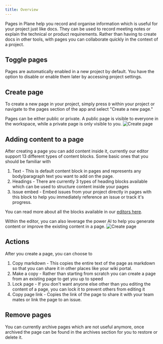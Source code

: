 ```yaml
---
title: Overview
---
```


Pages in Plane help you record and organise information which is useful for your project just like docs. They can be used to record meeting notes or explain the technical or product requirements. Rather than having to create docs in other tools, with pages you can collaborate quickly in the context of a project.

## Toggle pages

Pages are automatically enabled in a new project by default. You have the option to disable or enable them later by accessing project settings.

## Create page

To create a new page in your project, simply press `D` within your project or navigate to the pages section of the app and select "Create a new page."

Pages can be either public or private. A public page is visible to everyone in the workspace, while a private page is only visible to you.
![Create page](https://media.docs.plane.so/pages/page-create.png)

## Adding content to a page

After creating a page you can add content inside it, currently our editor support 13 different types of content blocks. Some basic ones that you should be familiar with

1. Text - This is default content block in pages and represents any body/paragraph text you want to add on the page.
2. Headings - There are currently 3 types of heading blocks available which can be used to structure content inside your pages
3. Issue embed - Embed issues from your project directly in pages with this block to help you immediately reference an issue or track it's progress.

You can read more about all the blocks available in our [editors here](/core-concepts/pages/editor-blocks).

Within the editor, you can also leverage the power AI to help you generate content or improve the existing content in a page.
![Create page](https://media.docs.plane.so/pages/page-add-content.png)

## Actions

After you create a page, you can choose to

1. Copy markdown - This copies the entire text of the page as markdown so that you can share it in other places like your wiki portal.
2. Make a copy - Rather than starting from scratch you can create a page from an existing page to get you up to speed
3. Lock page - If you don't want anyone else other than you editing the content of a page, you can lock it to prevent others from editing it
4. Copy page link - Copies the link of the page to share it with your team mates or link the page to an issue.

## Remove pages

You can currently archive pages which are not useful anymore, once archived the page can be found in the archives section for you to restore or delete it.